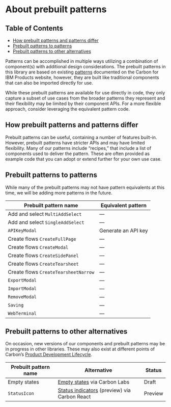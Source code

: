 
<Meta title="Patterns/Prebuilt patterns/About" />

# About prebuilt patterns

## Table of Contents
- [How prebuilt patterns and patterns differ](#how-prebuilt-patterns-and-patterns-differ)
- [Prebuilt patterns to patterns](#prebuilt-patterns-to-patterns)
- [Prebuilt patterns to other alternatives](#prebuilt-patterns-to-other-alternatives)

Patterns can be accomplished in multiple ways utilizing a combination of component(s) with additional design considerations.
The prebuilt patterns in this library are based on existing [patterns](https://pages.github.ibm.com/carbon/ibm-products/patterns/overview/patterns/)
documented on the Carbon for IBM Products website, however, they are built like traditional components that can also be imported directly for use.

While these prebuilt patterns are available for use directly in code, they only capture a subset of use cases from the broader patterns they represent
and their flexibility may be limited by their component APIs. For a more flexible approach, consider leveraging the equivalent pattern code.

## How prebuilt patterns and patterns differ

Prebuilt patterns can be useful, containing a number of features built-in. However, prebuilt patterns have stricter APIs and may have limited flexibility.
Many of our patterns include “recipes,” that include a list of components used to deliver the pattern. These are often provided as example code
that you can adopt or extend further for your own use case.

## Prebuilt patterns to patterns

While many of the prebuilt patterns may not have pattern equivalents at this time, we will be adding more patterns in the future.

| Prebuilt pattern name                | Equivalent pattern |
---------------------------------------|----------
| Add and select `MultiAddSelect`      | —
| Add and select `SingleAddSelect`     | —
| `APIKeyModal`                        | <LinkTo title="Patterns/Generate an API key" name="Overview">Generate an API key</LinkTo>
| Create flows `CreateFullPage`        | —
| Create flows `CreateModal`           | —
| Create flows `CreateSidePanel`       | —
| Create flows `CreateTearsheet`       | —
| Create flows `CreateTearsheetNarrow` | —
| `ExportModal`                        | —
| `ImportModal`                        | —
| `RemoveModal`                        | —
| `Saving`                             | —
| `WebTerminal`                        | —

## Prebuilt patterns to other alternatives

On occasion, new versions of our components and prebuilt patterns may be in progress in other libraries. These may also exist at different
points of Carbon’s [Product Development Lifecycle](https://carbondesignsystem.com/contributing/product-development-lifecycle/).

| Prebuilt pattern name        | Alternative | Status         |
-------------------------------|-------------|----------------|
| Empty states                 | [Empty states](https://labs.carbondesignsystem.com/?path=/docs/web-components_components-empty-state) via Carbon Labs | Draft
| `StatusIcon`                 | [Status indicators](https://react.carbondesignsystem.com/?path=/docs/experimental-statusindicators) (preview) via Carbon React | Preview
